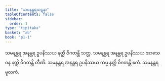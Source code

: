 ```yaml
---
title: "သမနန္တရဃဋနာ"
tableOfContents: false
sidebar:
  order: 1
type: "tipitaka"
basket: "ab"
book: "p1-1"
---
```



<DynamicBreadcrumb />

<Division number="320" book="p1-1" e="ch" v="36" p="102">

<Paragraph number="1035" book="p1-1">
သမနန္တရ အနန္တရ ဥပနိဿယ နတ္ထိ ဝိဂတန္တိ သတ္တ. သမနန္တရ အနန္တရ ဥပနိဿယ အာသေဝန နတ္ထိ ဝိဂတန္တိ တီဏိ. သမနန္တရ အနန္တရ ဥပနိဿယ ကမ္မ နတ္ထိ ဝိဂတန္တိ ဧကံ.

</Paragraph>
</Division>

<Paragraph number="1036" type="center" book="p1-1">
သမနန္တရမူလကံ.
</Paragraph>